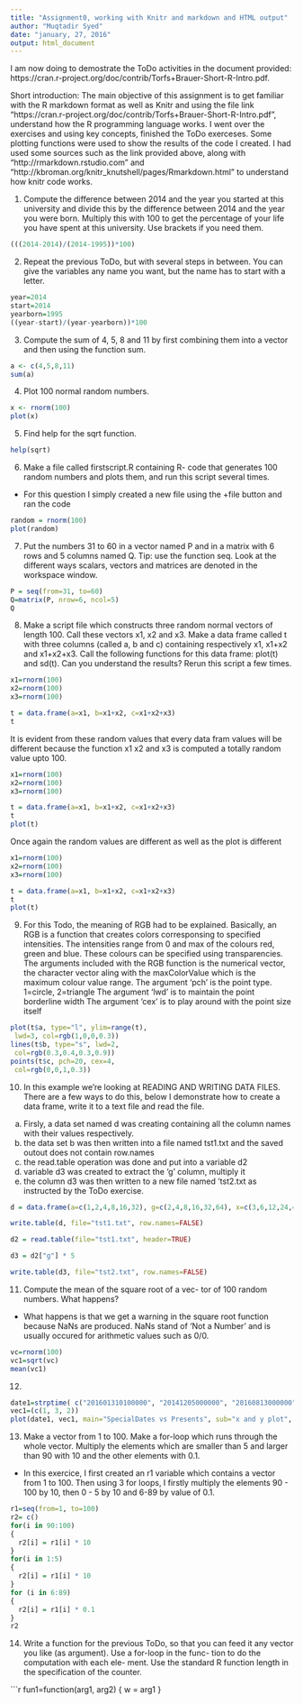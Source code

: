 ```yaml
---
title: "Assignment0, working with Knitr and markdown and HTML output"
author: "Muqtadir Syed"
date: "january, 27, 2016"
output: html_document
---
```


I am now doing to demostrate the ToDo activities in the document provided: https://cran.r-project.org/doc/contrib/Torfs+Brauer-Short-R-Intro.pdf.

Short introduction: 
The main objective of this assignment is to get familiar with the R markdown format as well as Knitr and using the file link "https://cran.r-project.org/doc/contrib/Torfs+Brauer-Short-R-Intro.pdf", understand how the R programming language works. I went over the exercises and using key concepts, finished the ToDo exerceses. Some plotting functions were used to show the results of the code I created. 
I had used some sources such as the link provided above, along with "http://rmarkdown.rstudio.com" and "http://kbroman.org/knitr_knutshell/pages/Rmarkdown.html" to understand how knitr code works. 

1. Compute the difference between 2014 and the year you started at this university and divide this by the difference between 2014 and the year you were born. Multiply this with 100 to get the percentage of your life you have spent at this university. Use brackets if you need them.

```r
(((2014-2014)/(2014-1995))*100)
```

2. Repeat the previous ToDo, but with several steps in between. You can give the variables any name you want, but the name has to start with a letter.

```r
year=2014
start=2014
yearborn=1995
((year-start)/(year-yearborn))*100
```

3. Compute the sum of 4, 5, 8 and 11 by first combining them into a vector and then using the function sum.

```r
a <- c(4,5,8,11)
sum(a)
```

4. Plot 100 normal random numbers.

```r
x <- rnorm(100)
plot(x)
```

5. Find help for the sqrt function.

```r
help(sqrt)
```

6. Make a file called firstscript.R containing R- code that generates 100 random numbers and plots them, and run this script several times.

- For this question I simply created a new file using the +file button and ran the code 
```r
random = rnorm(100)
plot(random)
```

7. Put the numbers 31 to 60 in a vector named P and in a matrix with 6 rows and 5 columns named Q. Tip: use the function seq. Look at the different ways scalars, vectors and matrices are denoted in the workspace window.

```r
P = seq(from=31, to=60)
Q=matrix(P, nrow=6, ncol=5)
Q
```

8. Make a script file which constructs three random normal vectors of length 100. Call these vectors x1, x2 and x3. Make a data frame called t with three columns (called a, b and c) containing respectively x1, x1+x2 and x1+x2+x3. Call the following functions for this data frame: plot(t) and sd(t). Can you understand the results? Rerun this script a few times.

```r
x1=rnorm(100)
x2=rnorm(100)
x3=rnorm(100)

t = data.frame(a=x1, b=x1+x2, c=x1+x2+x3)
t
```

It is evident from these random values that every data fram values will be different because the function x1 x2 and x3 is computed a totally random value upto 100. 
```r
x1=rnorm(100)
x2=rnorm(100)
x3=rnorm(100)

t = data.frame(a=x1, b=x1+x2, c=x1+x2+x3)
t
plot(t)
```

Once again the random values are different as well as the plot is different
```r
x1=rnorm(100)
x2=rnorm(100)
x3=rnorm(100)

t = data.frame(a=x1, b=x1+x2, c=x1+x2+x3)
t
plot(t)
```


9. 
For this Todo, the meaning of RGB had to be explained. Basically, an RGB is a function that creates colors corresponsing to specified intensities. The intensities range from 0 and max of the colours red, green and blue. These colours can be specified using transparencies. The arguments included with the RGB function is the numerical vector, the character vector aling with the maxColorValue which is the maximum colour value range. 
The argument 'pch' is the point type. 1=circle, 2=triangle
The argument 'lwd' is to maintain the point borderline width
The argument 'cex' is to play around with the point size itself
```r
plot(t$a, type="l", ylim=range(t),
 lwd=3, col=rgb(1,0,0,0.3))
lines(t$b, type="s", lwd=2,
 col=rgb(0.3,0.4,0.3,0.9))
points(t$c, pch=20, cex=4,
 col=rgb(0,0,1,0.3))
```

10.
In this example we're looking at READING AND WRITING DATA FILES. There are a few ways to do this, below I demonstrate how to create a data frame, write it to a text file and read the file.
a) Firsly, a data set named d was creating containing all the column names with their values respectively.
b) the data set b was then written into a file named tst1.txt and the saved outout does not contain row.names
c) the read.table operation was done and put into a variable d2
d) variable d3 was created to extract the 'g' column, multiply it 
e) the column d3 was then written to a new file named 'tst2.txt as instructed by the ToDo exercise. 
```r
d = data.frame(a=c(1,2,4,8,16,32), g=c(2,4,8,16,32,64), x=c(3,6,12,24,48,96))

write.table(d, file="tst1.txt", row.names=FALSE)

d2 = read.table(file="tst1.txt", header=TRUE)

d3 = d2["g"] * 5

write.table(d3, file="tst2.txt", row.names=FALSE)
```

11. Compute the mean of the square root of a vec- tor of 100 random numbers. What happens?

- What happens is that we get a warning in the square root function because NaNs are produced. NaNs stand of 'Not a Number' and is usually occured for arithmetic values such as 0/0.

```r
vc=rnorm(100)
vc1=sqrt(vc)
mean(vc1)
```

12. 
```r
date1=strptime( c("201601310100000", "20141205000000", "20160813000000"), format="%Y%m%d%H%M%S")
vec1=(c(1, 3, 2))
plot(date1, vec1, main="SpecialDates vs Presents", sub="x and y plot", xlab="special dates", ylab="presents expected")
```

13. Make a vector from 1 to 100. Make a for-loop which runs through the whole vector. Multiply the elements which are smaller than 5 and larger than 90 with 10 and the other elements with 0.1.

- In this exercice, I first created an r1 variable which contains a vector from 1 to 100. Then using 3 for loops, I firstly multiply the elements 90 - 100 by 10, then 0 - 5 by 10 and 6-89 by value of 0.1. 

```r
r1=seq(from=1, to=100)
r2= c()
for(i in 90:100)
{
  r2[i] = r1[i] * 10
}
for(i in 1:5)
{
  r2[i] = r1[i] * 10
}
for (i in 6:89)
{
  r2[i] = r1[i] * 0.1
}
r2
```

14. Write a function for the previous ToDo, so that you can feed it any vector you like (as argument). Use a for-loop in the func- tion to do the computation with each ele- ment. Use the standard R function length in the specification of the counter.

```r

fun1=function(arg1, arg2)
{
  w = arg1
}
